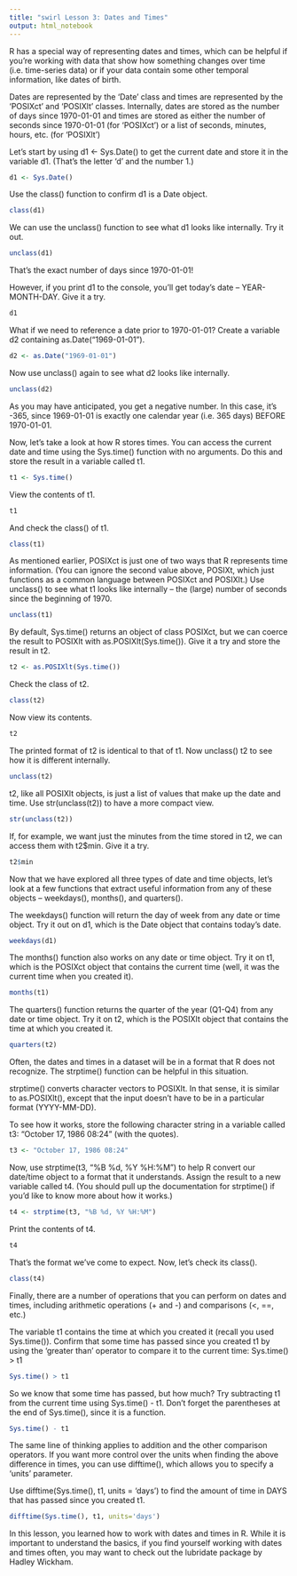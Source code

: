 ```yaml
---
title: "swirl Lesson 3: Dates and Times"
output: html_notebook
---
```


R has a special way of representing dates and times, which can be helpful if you're working with data that show how something changes over time (i.e. time-series data) or if your data contain some other temporal information, like dates of birth.

Dates are represented by the 'Date' class and times are represented by the 'POSIXct' and 'POSIXlt' classes. Internally, dates are stored as the number of days since 1970-01-01 and times are stored as either the number of seconds since 1970-01-01 (for 'POSIXct') or a list of seconds, minutes, hours, etc. (for 'POSIXlt')

Let's start by using d1 <- Sys.Date() to get the current date and store it in the variable d1. (That's the letter 'd' and the number 1.)

```r
d1 <- Sys.Date()
```

Use the class() function to confirm d1 is a Date object.

```r
class(d1)
```

We can use the unclass() function to see what d1 looks like internally. Try it out.

```r
unclass(d1)
```

That's the exact number of days since 1970-01-01!

However, if you print d1 to the console, you'll get today's date -- YEAR-MONTH-DAY. Give it a try.

```r
d1
```

What if we need to reference a date prior to 1970-01-01? Create a variable d2 containing as.Date("1969-01-01").

```r
d2 <- as.Date("1969-01-01")
```

Now use unclass() again to see what d2 looks like internally.

```r
unclass(d2)
```

As you may have anticipated, you get a negative number. In this case, it's -365, since 1969-01-01 is exactly one calendar year (i.e. 365 days) BEFORE 1970-01-01.

Now, let's take a look at how R stores times. You can access the current date and time using the Sys.time() function with no arguments. Do this and store the result in a variable called t1.

```r
t1 <- Sys.time()
```

View the contents of t1.

```r
t1
```

And check the class() of t1.

```r
class(t1)
```

As mentioned earlier, POSIXct is just one of two ways that R represents time information. (You can ignore the second value above, POSIXt, which just functions as a common language between POSIXct and POSIXlt.) Use unclass() to see what t1 looks like internally -- the (large) number of seconds since the beginning of 1970.

```r
unclass(t1)
```

By default, Sys.time() returns an object of class POSIXct, but we can coerce the result to POSIXlt with as.POSIXlt(Sys.time()). Give it a try and store the result in t2.

```r
t2 <- as.POSIXlt(Sys.time())
```

Check the class of t2.

```r
class(t2)
```

Now view its contents.

```r
t2
```

The printed format of t2 is identical to that of t1. Now unclass() t2 to see how it is different internally.

```r
unclass(t2)
```

t2, like all POSIXlt objects, is just a list of values that make up the date and time. Use str(unclass(t2)) to have a more compact view.

```r
str(unclass(t2))
```

If, for example, we want just the minutes from the time stored in t2, we can access them with t2$min. Give it a try.

```r
t2$min
```

Now that we have explored all three types of date and time objects, let's look at a few functions that extract useful information from any of these objects -- weekdays(), months(), and quarters().

The weekdays() function will return the day of week from any date or time object. Try it out on d1, which is the Date object that contains today's date.

```r
weekdays(d1)
```

The months() function also works on any date or time object. Try it on t1, which is the POSIXct object that contains the current time (well, it was the current time when you created it).

```r
months(t1)
```

The quarters() function returns the quarter of the year (Q1-Q4) from any date or time object. Try it on t2, which is the POSIXlt object that contains the time at which you created it.

```r
quarters(t2)
```

Often, the dates and times in a dataset will be in a format that R does not recognize. The strptime() function can be helpful in this situation.

strptime() converts character vectors to POSIXlt. In that sense, it is similar to as.POSIXlt(), except that the input doesn't have to be in a particular format (YYYY-MM-DD).

To see how it works, store the following character string in a variable called t3: "October 17, 1986 08:24" (with the quotes).

```r
t3 <- "October 17, 1986 08:24"
```

Now, use strptime(t3, "%B %d, %Y %H:%M") to help R convert our date/time object to a format that it understands. Assign the result to a new variable called t4. (You should pull up the documentation for strptime() if you'd like to know more about how it works.)

```r
t4 <- strptime(t3, "%B %d, %Y %H:%M")
```

Print the contents of t4.

```r
t4
```

That's the format we've come to expect. Now, let's check its class().

```r
class(t4)
```

Finally, there are a number of operations that you can perform on dates and times, including arithmetic operations (+ and -) and comparisons (<, ==, etc.)

The variable t1 contains the time at which you created it (recall you used Sys.time()). Confirm that some time has passed since you created t1 by using the 'greater than' operator to compare it to the current time: Sys.time() > t1

```r
Sys.time() > t1
```

So we know that some time has passed, but how much? Try subtracting t1 from the current time using Sys.time() - t1. Don't forget the parentheses at the end of Sys.time(), since it is a function.

```r
Sys.time() - t1
```

The same line of thinking applies to addition and the other comparison operators. If you want more control over the units when finding the above difference in times, you can use difftime(), which allows you to specify a 'units' parameter.

Use difftime(Sys.time(), t1, units = 'days') to find the amount of time in DAYS that has passed since you created t1.

```r
difftime(Sys.time(), t1, units='days')
```

In this lesson, you learned how to work with dates and times in R. While it is important to understand the basics, if you find yourself working with dates and times often, you may want to check out the lubridate package by Hadley Wickham.
